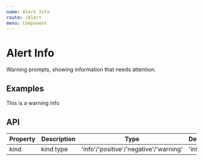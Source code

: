 ```yaml
---
name: Alert Info
route: /Alert
menu: Component
---
```



# Alert Info

Warning prompts, showing information that needs attention.

## Examples

<Playground>
  <Alert kind="warning">This is a warning info</Alert>
</Playground>

## API

| Property | Description | Type                                   | Default | Require |
| -------- | ----------- | -------------------------------------- | ------- | ------- |
| kind     | kind type   | 'info'/'positive'/'negative'/'warning' | 'info'  | false   |
